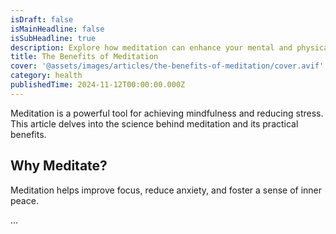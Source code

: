 ```yaml
---
isDraft: false
isMainHeadline: false
isSubHeadline: true
description: Explore how meditation can enhance your mental and physical health.
title: The Benefits of Meditation
cover: '@assets/images/articles/the-benefits-of-meditation/cover.avif'
category: health
publishedTime: 2024-11-12T00:00:00.000Z
---
```

Meditation is a powerful tool for achieving mindfulness and reducing stress. This article delves into the science behind meditation and its practical benefits.

## Why Meditate?

Meditation helps improve focus, reduce anxiety, and foster a sense of inner peace.

...
